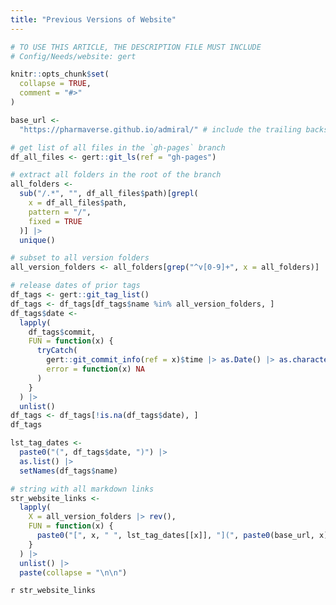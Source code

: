 ```yaml
---
title: "Previous Versions of Website"
---
```


```r
# TO USE THIS ARTICLE, THE DESCRIPTION FILE MUST INCLUDE
# Config/Needs/website: gert

knitr::opts_chunk$set(
  collapse = TRUE,
  comment = "#>"
)
```

```r
base_url <-
  "https://pharmaverse.github.io/admiral/" # include the trailing backslash!

# get list of all files in the `gh-pages` branch
df_all_files <- gert::git_ls(ref = "gh-pages")

# extract all folders in the root of the branch
all_folders <-
  sub("/.*", "", df_all_files$path)[grepl(
    x = df_all_files$path,
    pattern = "/",
    fixed = TRUE
  )] |>
  unique()

# subset to all version folders
all_version_folders <- all_folders[grep("^v[0-9]+", x = all_folders)]

# release dates of prior tags
df_tags <- gert::git_tag_list()
df_tags <- df_tags[df_tags$name %in% all_version_folders, ]
df_tags$date <-
  lapply(
    df_tags$commit,
    FUN = function(x) {
      tryCatch(
        gert::git_commit_info(ref = x)$time |> as.Date() |> as.character(),
        error = function(x) NA
      )
    }
  ) |>
  unlist()
df_tags <- df_tags[!is.na(df_tags$date), ]
df_tags

lst_tag_dates <-
  paste0("(", df_tags$date, ")") |>
  as.list() |>
  setNames(df_tags$name)

# string with all markdown links
str_website_links <-
  lapply(
    X = all_version_folders |> rev(),
    FUN = function(x) {
      paste0("[", x, " ", lst_tag_dates[[x]], "](", paste0(base_url, x), ")")
    }
  ) |>
  unlist() |>
  paste(collapse = "\n\n")
```

`r str_website_links`
